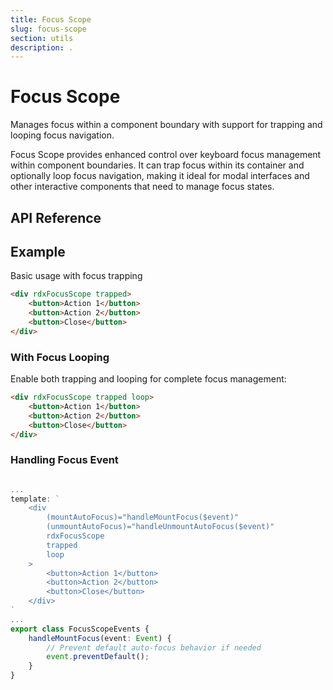 ```yaml
---
title: Focus Scope
slug: focus-scope
section: utils
description: .
---
```


# Focus Scope

<Description>Manages focus within a component boundary with support for trapping and looping focus navigation. </Description>

Focus Scope provides enhanced control over keyboard focus management within component boundaries. It can trap focus within its container and optionally loop focus navigation, making it ideal for modal interfaces and other interactive components that need to manage focus states.


## API Reference

<PropsTable name="RdxFocusScope" />

<EmitsTable name="RdxFocusScope" />


## Example

Basic usage with focus trapping

```html
<div rdxFocusScope trapped>
    <button>Action 1</button>
    <button>Action 2</button>
    <button>Close</button>
</div>
```

### With Focus Looping

Enable both trapping and looping for complete focus management:

```html
<div rdxFocusScope trapped loop>
    <button>Action 1</button>
    <button>Action 2</button>
    <button>Close</button>
</div>
```

### Handling Focus Event

```ts

...
template: `
    <div
        (mountAutoFocus)="handleMountFocus($event)"
        (unmountAutoFocus)="handleUnmountAutoFocus($event)"
        rdxFocusScope
        trapped
        loop
    >
        <button>Action 1</button>
        <button>Action 2</button>
        <button>Close</button>
    </div>
`
...
export class FocusScopeEvents {
    handleMountFocus(event: Event) {
        // Prevent default auto-focus behavior if needed
        event.preventDefault();
    }
}
```
